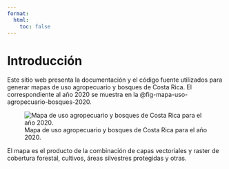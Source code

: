 ```yaml
---
format:
  html:
    toc: false
---
```


# Introducción {.unnumbered}

Este sitio web presenta la documentación y el código fuente utilizados para generar mapas de uso agropecuario y bosques de Costa Rica. El correspondiente al año 2020 se muestra en la @fig-mapa-uso-agropecuario-bosques-2020.

![Mapa de uso agropecuario y bosques de Costa Rica para el año 2020.](https://raw.githubusercontent.com/mapa-agropecuario-bosques/2020/main/salidas/uso-agropecuario-bosques-2020-reclasificado-comprimido.png){#fig-mapa-uso-agropecuario-bosques-2020 .lightbox fig-alt="Mapa de uso agropecuario y bosques de Costa Rica para el año 2020" fig-align="center"}

El mapa es el producto de la combinación de capas vectoriales y raster de cobertura forestal, cultivos, áreas silvestres protegidas y otras.

